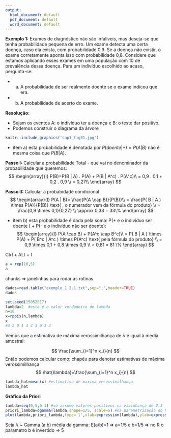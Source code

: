 ---
output:
  html_document: default
  pdf_document: default
  word_document: default
---

**Exemplo 1:** Exames de diagnóstico não são infalíveis, mas deseja-se que tenha probabilidade pequena de erro. Um exame detecta uma certa doença, caso ela exista, com probabilidade 0,9. Se a doença não existir, o exame corretamente aponta isso com probabilidade 0,8. Considere que estamos aplicando esses exames em uma população com $10%$ de prevalência dessa doença. Para um indivíduo escolhido ao acaso, pergunta-se:

- a) A probabilidade de ser realmente doente se o exame indicou que era. 
- b) A probabilidade de acerto do exame. 

**Resolução:**

- Sejam os eventos A: o indivíduo ter a doença e B: o teste dar positivo.
- Podemos construir o diagrama da árvore

```{r}
knitr::include_graphics('cap1_fig31.jpg')
```

- item a) esta probabilidade é denotada por $P( doente | +)= P(A | B)$ não é mesma coisa que $P(B | A)$.

**Passo I:** Calcular a probabilidade Total - que vai no denominador da probabilidade que queremos: 
$$
\begin{array}{l}
P(B)=P(B | A) . P(A) + P(B | A^c) . P(A^c)\\
= 0,9 . 0,1 + 0,2 . 0,9 \\
= 0,27\\
\end{array}
$$

**Passo II:** Calcular a probabidade condicional
$$
\begin{array}{l}
P(A | B)= \frac{P(A \cap B)}{P(B)}\\
= \frac{P( B | A ) \times P(A)}{P(B)} \text{ , o numerador vem da fórmula do produto} \\
= \frac{0,9 \times 0,1}{0,27} \\
\approx 0,33 = 33\%
\end{array}
$$

- item b) esta probabilidade é dada pela soma: P(+ e o indivíduo ser doente ) + P(- e o indivíduo não ser doente):
$$
\begin{array}{l}
P(A \cap B) + P(A^c \cap B^c)\\
= P( B | A ) \times P(A) + P( B^c  | A^c ) \times P(A^c)  \text{ pela fórmula do produto} \\
= 0,9 \times 0,1 + 0,8 \times 0,9 \\
= 0,81 = 81 \%
\end{array}
$$


Ctrl + ALt + I

```{r}
a = rep(10,5)
a
```
chunks => janelinhas para rodar as rotinas
```{r}
dados=read.table("exemplo_1.2.1.txt",sep=";",header=TRUE)
dados
```

```{r}
set.seed(15052017)
lambda=2  #este é o valor verdadeiro de lambda
n=10
x=rpois(n,lambda)
x
#3 2 0 1 4 4 3 0 3 3
```
Vemos que a estimativa de máxima verossimilhança de $\lambda$ é igual à média amostral: 

$$
\frac{\sum_{i=1}^n x_i}{n}
$$
Então podemos calcular como:
chapéu para denotar estimativas de máxima verossimilhança
$$
\hat{\lambda}=\frac{\sum_{i=1}^n x_i}{n}
$$

```{r}
lambda_hat=mean(x) #estimativa de maxima verossimilhança
lambda_hat
```

**Gráfico da Priori**
```{r}
lambda=seq(0,5,0.1) #só assume valores positivos na vizinhança de 2.3
priori_lambda=dgamma(lambda,shape=1/5, scale=5) #na parametrização do R, o parâmetro de   escala beta é invertido
plot(lambda,priori_lambda,type='l',xlab=expression(lambda),ylab=expression(f(lambda)))
```

Seja $\lambda$ ~ Gamma (a,b)
média da gamma:
E(a/b)=1 => a=1/5 e b=1/5 => no R o parametro b é invertido => 5




